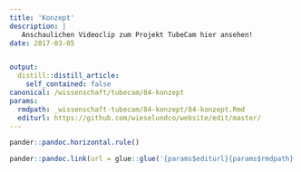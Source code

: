 ```yaml
---
title: 'Konzept'
description: |
   Anschaulichen Videoclip zum Projekt TubeCam hier ansehen! 
date: 2017-03-05


output:
  distill::distill_article:
    self_contained: false
canonical: /wissenschaft/tubecam/84-konzept
params:
  rmdpath: _wissenschaft-tubecam/84-konzept/84-konzept.Rmd
  editurl: https://github.com/wieselundco/website/edit/master/
---
```







```r
pander::pandoc.horizontal.rule()

pander::pandoc.link(url = glue::glue('{params$editurl}{params$rmdpath}'),text = 'Artikel bearbeiten')
```

<!--http://wieselundco.ch/wissenschaft/tubecam/84-konzept-->
